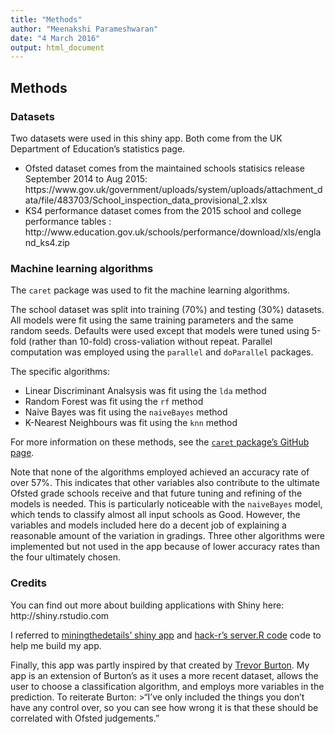 ```yaml
---
title: "Methods"
author: "Meenakshi Parameshwaran"
date: "4 March 2016"
output: html_document
---
```



## Methods

### Datasets

Two datasets were used in this shiny app. Both come from the UK Department of Education's statistics page.

- Ofsted dataset comes from the maintained schools statisics release September 2014 to Aug 2015: https://www.gov.uk/government/uploads/system/uploads/attachment_data/file/483703/School_inspection_data_provisional_2.xlsx
- KS4 performance dataset comes from the 2015 school and college performance tables : http://www.education.gov.uk/schools/performance/download/xls/england_ks4.zip

### Machine learning algorithms

The `caret` package was used to fit the machine learning algorithms.

The school dataset was split into training (70%) and testing (30%) datasets. All models were fit using the same training parameters and the same random seeds. Defaults were used except that models were tuned using 5-fold (rather than 10-fold) cross-valiation without repeat. Parallel computation was employed using the `parallel` and `doParallel` packages.

The specific algorithms:

- Linear Discriminant Analsysis was fit using the `lda` method
- Random Forest was fit using the `rf` method
- Naive Bayes was fit using the `naiveBayes` method
- K-Nearest Neighbours was fit using the `knn` method

For more information on these methods, see the [`caret` package's GitHub page](http://topepo.github.io/caret/index.html).

Note that none of the algorithms employed achieved an accuracy rate of over 57%. This indicates that other variables also contribute to the ultimate Ofsted grade schools receive and that future tuning and refining of the models is needed. This is particularly noticeable with the `naiveBayes` model, which tends to classify almost all input schools as Good. However, the variables and models included here do a decent job of explaining a reasonable amount of the variation in gradings. Three other algorithms were implemented but not used in the app because of lower accuracy rates than the four ultimately chosen.

### Credits

You can find out more about building applications with Shiny here: http://shiny.rstudio.com

I referred to [miningthedetails' shiny app ](https://miningthedetails.shinyapps.io/knn-dashboard-shiny-plotly/) and [hack-r's server.R code](https://github.com/hack-r/coursera_shiny/blob/master/server.R) code to help me build my app.

Finally, this app was partly inspired by that created by [Trevor Burton](https://www.jtb-education.co.uk/ofstedpredictor.php). My app is an extension of Burton's as it uses a more recent dataset, allows the user to choose a classification algorithm, and employs more variables in the prediction. To reiterate Burton:
>"I've only included the things you don't have any control over, so you can see how wrong it is that these should be correlated with Ofsted judgements."